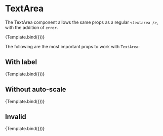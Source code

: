 

<Meta title="Components/Form/Fields/Text Area" component={TextArea} argTypes={argTypes} decorators={decorators} />

# TextArea

The TextArea component allows the same props as a regular `<textarea />`, with the addition of `error`.

<Canvas>
    <Story name="Primary" args={{
        placeholder: 'Address',
        name: 'address'
    }}>
        {Template.bind({})}
    </Story>
</Canvas>

The following are the most important props to work with `TextArea`:

<ArgsTable story="Primary" />

## With label

<Canvas>
    <Story name="With Label" args={{
        placeholder: 'Address',
        name: 'address',
        label: 'Address'
    }}>
        {Template.bind({})}
    </Story>
</Canvas>

## Without auto-scale

<Canvas>
    <Story name="No Auto Scale" args={{
        placeholder: 'Address',
        name: 'address',
        noAutoScale: true,
        rows: 1,
    }}>
        {Template.bind({})}
    </Story>
</Canvas>

## Invalid

<Canvas>
    <Story name="Invalid" args={{
        placeholder: 'Address',
        name: 'address',
        error: 'Address is required'
    }}>
        {Template.bind({})}
    </Story>
</Canvas>